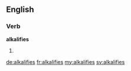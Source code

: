 ==English==

===Verb===
'''alkalifies'''

# {{third-person singular of|alkalify}}

[[de:alkalifies]]
[[fr:alkalifies]]
[[my:alkalifies]]
[[sv:alkalifies]]
